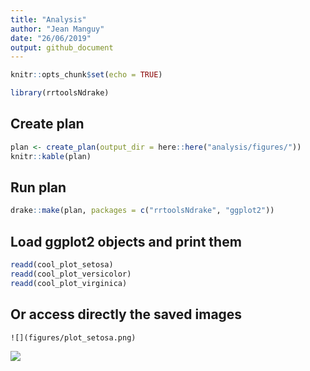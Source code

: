 ```yaml
---
title: "Analysis"
author: "Jean Manguy"
date: "26/06/2019"
output: github_document
---
```


```r
knitr::opts_chunk$set(echo = TRUE)
```


```r
library(rrtoolsNdrake)
```

## Create plan


```r
plan <- create_plan(output_dir = here::here("analysis/figures/"))
knitr::kable(plan)
```

## Run plan

```r
drake::make(plan, packages = c("rrtoolsNdrake", "ggplot2"))
```

## Load ggplot2 objects and print them

```r
readd(cool_plot_setosa)
readd(cool_plot_versicolor)
readd(cool_plot_virginica)
```


## Or access directly the saved images

```
![](figures/plot_setosa.png)
```

![](figures/plot_setosa.png)
